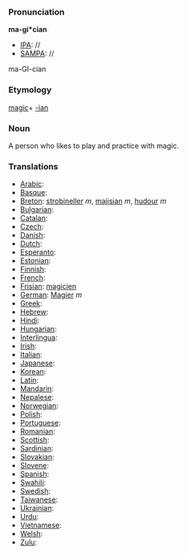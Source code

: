 ===Pronunciation===

'''ma-gi*cian'''
*[[IPA]]: //
*[[SAMPA]]: //
ma-GI-cian
===Etymology===

[[magic]]+ [[-ian]]
=== Noun ===

A person who likes to play and practice with magic.
===Translations===

*[[Arabic]]:
*[[Basque]]:
*[[Breton]]: [[strobineller]] ''m'', [[majisian]] ''m'', [[hudour]] ''m''
*[[Bulgarian]]:
*[[Catalan]]:
*[[Czech]]:
*[[Danish]]:
*[[Dutch]]:
*[[Esperanto]]:
*[[Estonian]]:
*[[Finnish]]:
*[[French]]:
*[[Frisian]]: [[magicien]]
*[[German]]: [[Magier]] ''m''
*[[Greek]]:
*[[Hebrew]]:
*[[Hindi]]:
*[[Hungarian]]:
*[[Interlingua]]:
*[[Irish]]:
*[[Italian]]:
*[[Japanese]]:
*[[Korean]]:
*[[Latin]]:
*[[Mandarin]]:
*[[Nepalese]]:
*[[Norwegian]]:
*[[Polish]]:
*[[Portuguese]]:
*[[Romanian]]:
*[[Scottish]]:
*[[Sardinian]]:
*[[Slovakian]]:
*[[Slovene]]:
*[[Spanish]]:
*[[Swahili]]:
*[[Swedish]]:
*[[Taiwanese]]:
*[[Ukrainian]]:
*[[Urdu]]:
*[[Vietnamese]]:
*[[Welsh]]:
*[[Zulu]]: